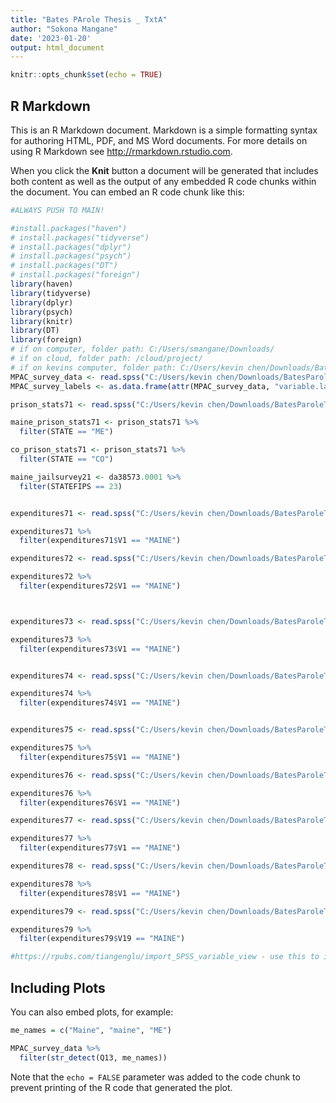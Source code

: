 ```yaml
---
title: "Bates PArole Thesis _ TxtA"
author: "Sokona Mangane"
date: '2023-01-20'
output: html_document
---
```


```r
knitr::opts_chunk$set(echo = TRUE)
```

## R Markdown

This is an R Markdown document. Markdown is a simple formatting syntax for authoring HTML, PDF, and MS Word documents. For more details on using R Markdown see <http://rmarkdown.rstudio.com>.

When you click the **Knit** button a document will be generated that includes both content as well as the output of any embedded R code chunks within the document. You can embed an R code chunk like this:

```r

#ALWAYS PUSH TO MAIN!

#install.packages("haven")
# install.packages("tidyverse")
# install.packages("dplyr")
# install.packages("psych")
# install.packages("DT")
# install.packages("foreign")
library(haven)
library(tidyverse)
library(dplyr)
library(psych)
library(knitr)
library(DT)
library(foreign)
# if on computer, folder path: C:/Users/smangane/Downloads/
# if on cloud, folder path: /cloud/project/
# if on kevins computer, folder path: C:/Users/kevin chen/Downloads/BatesParoleThesis/
MPAC_survey_data <- read.spss("C:/Users/kevin chen/Downloads/BatesParoleThesis/MPAC_survey_data.sav", to.data.frame=TRUE) 
MPAC_survey_labels <- as.data.frame(attr(MPAC_survey_data, "variable.labels"))

prison_stats71 <- read.spss("C:/Users/kevin chen/Downloads/BatesParoleThesis/38555-0001-Data.sav", to.data.frame=TRUE) 

maine_prison_stats71 <- prison_stats71 %>%
  filter(STATE == "ME")

co_prison_stats71 <- prison_stats71 %>%
  filter(STATE == "CO")

maine_jailsurvey21 <- da38573.0001 %>%
  filter(STATEFIPS == 23)


expenditures71 <- read.spss("C:/Users/kevin chen/Downloads/BatesParoleThesis/expenditures71.sav", to.data.frame=TRUE)

expenditures71 %>%
  filter(expenditures71$V1 == "MAINE")

expenditures72 <- read.spss("C:/Users/kevin chen/Downloads/BatesParoleThesis/expenditures72.sav", to.data.frame=TRUE)

expenditures72 %>%
  filter(expenditures72$V1 == "MAINE")



expenditures73 <- read.spss("C:/Users/kevin chen/Downloads/BatesParoleThesis/expenditures73.sav", to.data.frame=TRUE)

expenditures73 %>%
  filter(expenditures73$V1 == "MAINE")


expenditures74 <- read.spss("C:/Users/kevin chen/Downloads/BatesParoleThesis/expenditures74.sav", to.data.frame=TRUE)

expenditures74 %>%
  filter(expenditures74$V1 == "MAINE")


expenditures75 <- read.spss("C:/Users/kevin chen/Downloads/BatesParoleThesis/expenditures75.sav", to.data.frame=TRUE)

expenditures75 %>%
  filter(expenditures75$V1 == "MAINE")

expenditures76 <- read.spss("C:/Users/kevin chen/Downloads/BatesParoleThesis/expenditures76.sav", to.data.frame=TRUE)

expenditures76 %>%
  filter(expenditures76$V1 == "MAINE")

expenditures77 <- read.spss("C:/Users/kevin chen/Downloads/BatesParoleThesis/expenditures77.sav", to.data.frame=TRUE)

expenditures77 %>%
  filter(expenditures77$V1 == "MAINE")

expenditures78 <- read.spss("C:/Users/kevin chen/Downloads/BatesParoleThesis/expenditures78.sav", to.data.frame=TRUE)

expenditures78 %>%
  filter(expenditures78$V1 == "MAINE")

expenditures79 <- read.spss("C:/Users/kevin chen/Downloads/BatesParoleThesis/expenditures79.sav", to.data.frame=TRUE)

expenditures79 %>%
  filter(expenditures79$V19 == "MAINE")

#https://rpubs.com/tiangenglu/import_SPSS_variable_view - use this to import variable view of spss file
```

## Including Plots

You can also embed plots, for example:

```r

me_names = c("Maine", "maine", "ME")

MPAC_survey_data %>%
  filter(str_detect(Q13, me_names))

```

Note that the `echo = FALSE` parameter was added to the code chunk to prevent printing of the R code that generated the plot.
